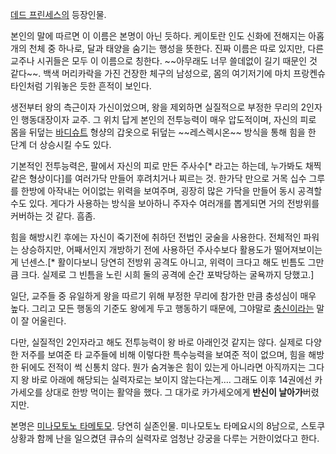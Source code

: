[[데드 프린세스]]의 등장인물.

본인의 말에 따르면 이 이름은 본명이 아닌 듯하다. 케이토란 인도 신화에 전해지는 아홉 개의 천체 중 하나로, 달과 태양을 숨기는 행성을 뜻한다. 진짜 이름은 따로 있지만, 다른 교주나 시귀들은 모두 이 이름으로 칭한다. ~~아무래도 너무 쓸데없이 길기 때문인 것 같다~~. 백색 머리카락을 가진 건장한 체구의 남성으로, 몸의 여기저기에 마치 프랑켄슈타인처럼 기워놓은 듯한 흔적이 보인다.

생전부터 왕의 측근이자 가신이었으며, 왕을 제외하면 실질적으로 부정한 무리의 2인자인 행동대장이자 교주. 그 위치 답게 본인의 전투능력이 매우 압도적이며, 자신의 피로 몸을 뒤덮는 [[바디슈트]] 형샹의 갑옷으로 뒤덮는 ~~레스렉시온~~ 방식을 통해 힘을 한 단계 더 상승시킬 수도 있다. 

기본적인 전투능력은, 팔에서 자신의 피로 만든 주사수[* 라고는 하는데, 누가봐도 채찍같은 형상이다]를 여러가닥 만들어 후려치거나 찌르는 것. 한가닥 만으로 거목 십수 그루를 한방에 아작내는 어이없는 위력을 보여주며, 굉장히 많은 가닥을 만들어 동시 공격할 수도 있다. 게다가 사용하는 방식을 보아하니 주자수 여러개를 뽑게되면 거의 전방위를 커버하는 것 같다. 흠좀.

힘을 해방시킨 후에는 자신이 죽기전에 취하던 전법인 궁술을 사용한다. 전체적인 파워는 상승하지만, 어째서인지 개방하기 전에 사용하던 주사수보다 활용도가 떨어져보이는게 넌센스.[* 활이다보니 당연히 전방위 공격도 아니고, 위력이 크다고 해도 빈틈도 그만큼 크다. 실제로 그 빈틈을 노린 시희 둘의 공격에 순간 포박당하는 굴욕까지 당했고.]

일단, 교주들 중 유일하게 왕을 따르기 위해 부정한 무리에 참가한 만큼 충성심이 매우 높다. 그리고 모든 행동의 기준도 왕에게 두고 행동하기 때문에, 그야말로 [[충신]]이라는 말이 잘 어울린다. 

다만, 실질적인 2인자라고 해도 전투능력이 왕 바로 아래인것 같지는 않다. 실제로 다양한 저주를 보여준 타 교주들에 비해 이렇다한 특수능력을 보여준 적이 없으며, 힘을 해방한 뒤에도 전적이 썩 신통치 않다. 뭔가 숨겨놓은 힘이 있는게 아니라면 아직까지는 그다지 왕 바로 아래에 해당되는 실력자로는 보이지 않는다는게…. 그래도 이후 14권에선 카가세오를 상대로 한방 먹이는 활약을 했다. 그 대가로 카가세오에게 '''반신이 날아가'''버렸지만.

본명은 [[미나모토노 타메토모]]. 당연히 실존인물. 미나모토노 타메요시의 8남으로, 스토쿠 상황과 함께 난을 일으켰뎐 큐슈의 실력자로 엄청난 강궁을 다루는 거한이었다고 한다.

